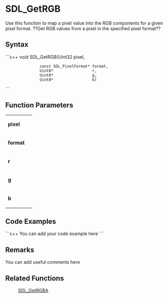 <!-- pragma section-numbers off -->
<!-- pragma disable-camelcase -->

= SDL_GetRGB =
Use this function to map a pixel value into the RGB components for a given pixel format.
??Get RGB values from a pixel in the specified pixel format?? 


== Syntax ==
```c++
void SDL_GetRGB(Uint32                 pixel,
                const SDL_PixelFormat* format,
                Uint8*                 r, 
                Uint8*                 g, 
                Uint8*                 b)
```

== Function Parameters ==
{|
|'''pixel'''
|
|-
|'''format'''
|
|-
|'''r'''
|
|-
|'''g'''
|
|-
|'''b'''
|
|}

== Code Examples ==
```c++
You can add your code example here
```

== Remarks ==
You can add useful comments here

== Related Functions ==
:[[SDL_GetRGBA]]

